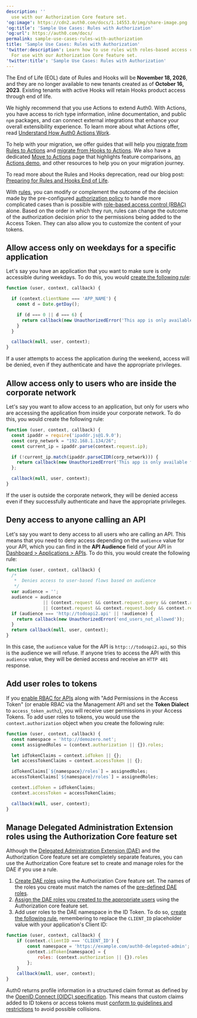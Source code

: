 ```yaml
---
description: ''
  use with our Authorization Core feature set.
'og:image': https://cdn2.auth0.com/docs/1.14553.0/img/share-image.png
'og:title': 'Sample Use Cases: Rules with Authorization'
'og:url': https://auth0.com/docs/
permalink: sample-use-cases-rules-with-authorization
title: 'Sample Use Cases: Rules with Authorization'
'twitter:description': Learn how to use rules with roles-based access control (RBAC).
  For use with our Authorization Core feature set.
'twitter:title': 'Sample Use Cases: Rules with Authorization'
---
```

<Warning>

The End of Life (EOL) date of Rules and Hooks will be **November 18, 2026**, and they are no longer available to new tenants created as of **October 16, 2023**. Existing tenants with active Hooks will retain Hooks product access through end of life.

We highly recommend that you use Actions to extend Auth0. With Actions, you have access to rich type information, inline documentation, and public `npm` packages, and can connect external integrations that enhance your overall extensibility experience. To learn more about what Actions offer, read [Understand How Auth0 Actions Work](/docs/customize/actions/actions-overview).

To help with your migration, we offer guides that will help you [migrate from Rules to Actions](/docs/customize/actions/migrate/migrate-from-rules-to-actions) and [migrate from Hooks to Actions](/docs/customize/actions/migrate/migrate-from-hooks-to-actions). We also have a dedicated [Move to Actions](https://auth0.com/extensibility/movetoactions) page that highlights feature comparisons, [an Actions demo](https://www.youtube.com/watch?v=UesFSY1klrI), and other resources to help you on your migration journey.

To read more about the Rules and Hooks deprecation, read our blog post: [Preparing for Rules and Hooks End of Life](https://auth0.com/blog/preparing-for-rules-and-hooks-end-of-life/).

</Warning>

With [rules](/docs/customize/rules), you can modify or complement the outcome of the decision made by the pre-configured [authorization policy](/docs/manage-users/access-control/authorization-policies) to handle more complicated cases than is possible with [role-based access control (RBAC)](/docs/manage-users/access-control/rbac) alone. Based on the order in which they run, rules can change the outcome of the authorization decision prior to the permissions being added to the <Tooltip tip="Access Token: Authorization credential, in the form of an opaque string or JWT, used to access an API." cta="View Glossary" href="/docs/glossary?term=Access+Token">Access Token</Tooltip>. They can also allow you to customize the content of your tokens.

## Allow access only on weekdays for a specific application

Let's say you have an application that you want to make sure is only accessible during weekdays. To do this, you would [create the following rule](/docs/customize/rules/create-rules):

```js lines
function (user, context, callback) {

  if (context.clientName === 'APP_NAME') {
    const d = Date.getDay();

    if (d === 0 || d === 6) {
      return callback(new UnauthorizedError('This app is only available during the week.'));
    }
  }

  callback(null, user, context);
}
```

If a user attempts to access the application during the weekend, access will be denied, even if they authenticate and have the appropriate privileges.

## Allow access only to users who are inside the corporate network

Let's say you want to allow access to an application, but only for users who are accessing the application from inside your corporate network. To do this, you would create the following rule:

```js lines
function (user, context, callback) {
  const ipaddr = require('ipaddr.js@1.9.0');
  const corp_network = "192.168.1.134/26";
  const current_ip = ipaddr.parse(context.request.ip);

  if (!current_ip.match(ipaddr.parseCIDR(corp_network))) {
    return callback(new UnauthorizedError('This app is only available from inside the corporate network.'));
  };

  callback(null, user, context);
}
```

If the user is outside the corporate network, they will be denied access even if they successfully authenticate and have the appropriate privileges.

## Deny access to anyone calling an API

Let's say you want to deny access to all users who are calling an API. This means that you need to deny access depending on the `audience` value for your API, which you can find in the **API <Tooltip tip="Audience: Unique identifier of the audience for an issued token. Named aud in a token, its value contains the ID of either an application (Client ID) for an ID Token or an API (API Identifier) for an Access Token." cta="View Glossary" href="/docs/glossary?term=Audience">Audience</Tooltip>** field of your API in [Dashboard > Applications > APIs](https://manage.auth0.com/#/apis). To do this, you would create the following rule:

```js lines
function (user, context, callback) {
  /*
   *  Denies access to user-based flows based on audience
   */
  var audience = '';
  audience = audience
              || (context.request && context.request.query && context.request.query.audience)
              || (context.request && context.request.body && context.request.body.audience);
  if (audience === 'http://todoapi2.api' || !audience) {
    return callback(new UnauthorizedError('end_users_not_allowed'));
  }
  return callback(null, user, context);
}
```

In this case, the `audience` value for the API is `http:://todoapi2.api`, so this is the audience we will refuse. If anyone tries to access the API with this `audience` value, they will be denied access and receive an `HTTP 401` response.

## Add user roles to tokens

If you [enable RBAC for APIs](/docs/get-started/apis/enable-role-based-access-control-for-apis) along with "Add Permissions in the Access Token" (or enable RBAC via the <Tooltip tip="Management API: A product to allow customers to perform administrative tasks." cta="View Glossary" href="/docs/glossary?term=Management+API">Management API</Tooltip> and set the **Token Dialect** to `access_token_authz`), you will receive user permissions in your Access Tokens. To add user roles to tokens, you would use the `context.authorization` object when you create the following rule:

```js lines
function (user, context, callback) {
  const namespace = 'http://demozero.net';
  const assignedRoles = (context.authorization || {}).roles;

  let idTokenClaims = context.idToken || {};
  let accessTokenClaims = context.accessToken || {};

  idTokenClaims[`${namespace}/roles`] = assignedRoles;
  accessTokenClaims[`${namespace}/roles`] = assignedRoles;

  context.idToken = idTokenClaims;
  context.accessToken = accessTokenClaims;

  callback(null, user, context);
}
```

## Manage Delegated Administration Extension roles using the Authorization Core feature set

Although the [Delegated Administration Extension (DAE)](/docs/customize/extensions/delegated-administration-extension) and the Authorization Core feature set are completely separate features, you can use the Authorization Core feature set to create and manage roles for the DAE if you use a rule.

1. [Create DAE roles](/docs/manage-users/access-control/configure-core-rbac/roles/create-roles) using the Authorization Core feature set. The names of the roles you create must match the names of the [pre-defined DAE roles](/docs/customize/extensions/delegated-administration-extension#assign-roles-to-users).
2. [Assign the DAE roles you created to the appropriate users](/docs/manage-users/access-control/configure-core-rbac/rbac-users/assign-roles-to-users) using the Authorization core feature set.
3. Add user roles to the DAE namespace in the ID Token. To do so, [create the following rule](/docs/customize/rules/create-rules), remembering to replace the `CLIENT_ID` placeholder value with your application's Client ID:

```js lines
function (user, context, callback) {
    if (context.clientID === 'CLIENT_ID') {
        const namespace = 'https://example.com/auth0-delegated-admin';
        context.idToken[namespace] = {
            roles: (context.authorization || {}).roles
        };
    }
    callback(null, user, context);
}
```

<Warning>

Auth0 returns profile information in a structured claim format as defined by the [OpenID Connect (OIDC) specification](https://openid.net/specs/openid-connect-core-1_0.html#StandardClaims). This means that custom claims added to ID tokens or access tokens must [conform to guidelines and restrictions](/docs/secure/tokens/json-web-tokens/create-custom-claims) to avoid possible collisions.

</Warning>